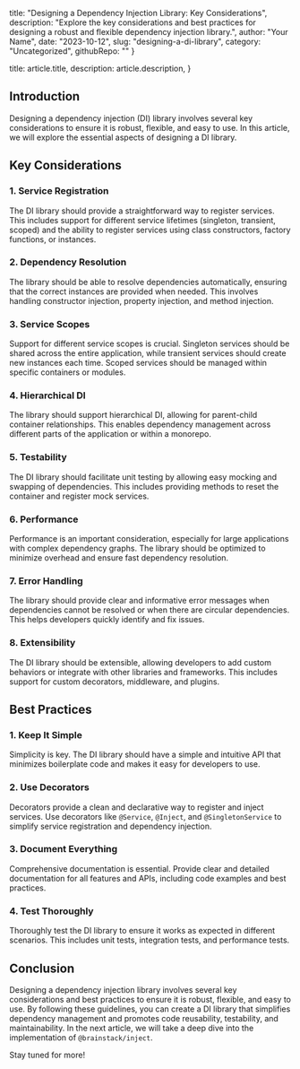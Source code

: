 
  title: "Designing a Dependency Injection Library: Key Considerations",
  description: "Explore the key considerations and best practices for designing a robust and flexible dependency injection library.",
  author: "Your Name",
  date: "2023-10-12",
  slug: "designing-a-di-library",
  category: "Uncategorized",
  githubRepo: ""
}

  title: article.title,
  description: article.description,
}


## Introduction

Designing a dependency injection (DI) library involves several key considerations to ensure it is robust, flexible, and easy to use. In this article, we will explore the essential aspects of designing a DI library.

## Key Considerations

### 1. Service Registration

The DI library should provide a straightforward way to register services. This includes support for different service lifetimes (singleton, transient, scoped) and the ability to register services using class constructors, factory functions, or instances.

### 2. Dependency Resolution

The library should be able to resolve dependencies automatically, ensuring that the correct instances are provided when needed. This involves handling constructor injection, property injection, and method injection.

### 3. Service Scopes

Support for different service scopes is crucial. Singleton services should be shared across the entire application, while transient services should create new instances each time. Scoped services should be managed within specific containers or modules.

### 4. Hierarchical DI

The library should support hierarchical DI, allowing for parent-child container relationships. This enables dependency management across different parts of the application or within a monorepo.

### 5. Testability

The DI library should facilitate unit testing by allowing easy mocking and swapping of dependencies. This includes providing methods to reset the container and register mock services.

### 6. Performance

Performance is an important consideration, especially for large applications with complex dependency graphs. The library should be optimized to minimize overhead and ensure fast dependency resolution.

### 7. Error Handling

The library should provide clear and informative error messages when dependencies cannot be resolved or when there are circular dependencies. This helps developers quickly identify and fix issues.

### 8. Extensibility

The DI library should be extensible, allowing developers to add custom behaviors or integrate with other libraries and frameworks. This includes support for custom decorators, middleware, and plugins.

## Best Practices

### 1. Keep It Simple

Simplicity is key. The DI library should have a simple and intuitive API that minimizes boilerplate code and makes it easy for developers to use.

### 2. Use Decorators

Decorators provide a clean and declarative way to register and inject services. Use decorators like `@Service`, `@Inject`, and `@SingletonService` to simplify service registration and dependency injection.

### 3. Document Everything

Comprehensive documentation is essential. Provide clear and detailed documentation for all features and APIs, including code examples and best practices.

### 4. Test Thoroughly

Thoroughly test the DI library to ensure it works as expected in different scenarios. This includes unit tests, integration tests, and performance tests.

## Conclusion

Designing a dependency injection library involves several key considerations and best practices to ensure it is robust, flexible, and easy to use. By following these guidelines, you can create a DI library that simplifies dependency management and promotes code reusability, testability, and maintainability. In the next article, we will take a deep dive into the implementation of `@brainstack/inject`.

Stay tuned for more!